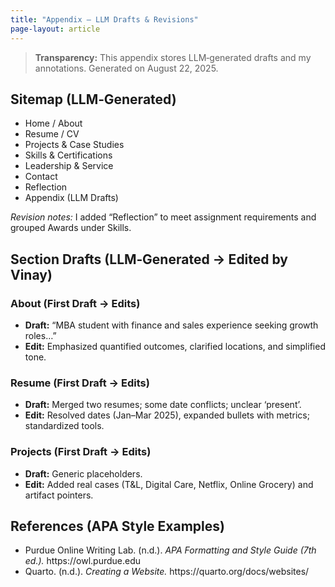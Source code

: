 ```yaml
---
title: "Appendix — LLM Drafts & Revisions"
page-layout: article
---
```


> **Transparency:** This appendix stores LLM‑generated drafts and my annotations. Generated on August 22, 2025.

## Sitemap (LLM‑Generated)

-   Home / About\
-   Resume / CV\
-   Projects & Case Studies\
-   Skills & Certifications\
-   Leadership & Service\
-   Contact\
-   Reflection\
-   Appendix (LLM Drafts)

*Revision notes:* I added “Reflection” to meet assignment requirements and grouped Awards under Skills.

## Section Drafts (LLM‑Generated → Edited by Vinay)

### About (First Draft → Edits)

-   **Draft:** “MBA student with finance and sales experience seeking growth roles…”\
-   **Edit:** Emphasized quantified outcomes, clarified locations, and simplified tone.

### Resume (First Draft → Edits)

-   **Draft:** Merged two resumes; some date conflicts; unclear ‘present’.\
-   **Edit:** Resolved dates (Jan–Mar 2025), expanded bullets with metrics; standardized tools.

### Projects (First Draft → Edits)

-   **Draft:** Generic placeholders.\
-   **Edit:** Added real cases (T&L, Digital Care, Netflix, Online Grocery) and artifact pointers.

## References (APA Style Examples)

-   Purdue Online Writing Lab. (n.d.). *APA Formatting and Style Guide (7th ed.).* https://owl.purdue.edu\
-   Quarto. (n.d.). *Creating a Website.* https://quarto.org/docs/websites/